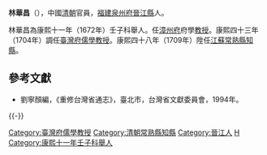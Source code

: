 '''林華昌'''（{{bd|？||？|catIdx=}}），中國[[清朝|清朝]]官員，[[福建|福建]][[泉州府|泉州府]][[晉江縣|晉江縣]]人。

林華昌為康熙十一年（1672年）壬子科舉人。任[[漳州府|漳州府]]府學[[教授|教授]]。康熙四十三年（1704年）調任[[臺灣府儒學教授|臺灣府儒學教授]]。康熙四十八年（1709年）陞任[[江蘇|江蘇]][[常熟縣|常熟縣]][[知縣|知縣]]。

==參考文獻==
*劉寧顏編，《重修台灣省通志》，臺北市，台灣省文獻委員會，1994年。

{{-}}
{{start box}}
{{s-off}}
{{Succession box|[[蔡登龍|蔡登龍]]|[[曾輝纘|曾輝纘]]|[[臺灣府|臺灣府]][[臺灣府儒學教授|儒學教授]]|<small>康熙四十三年（1704年）任</small>}}
{{end box}}
{{清朝人物小作品}}
{{DEFAULTSORT:Lin林}}
[[Category:臺灣府儒學教授|Category:臺灣府儒學教授]]
[[Category:清朝常熟縣知縣|Category:清朝常熟縣知縣]]
[[Category:晉江人|Category:晉江人]]
[[Category:林姓|H]]
[[Category:康熙十一年壬子科舉人|Category:康熙十一年壬子科舉人]]